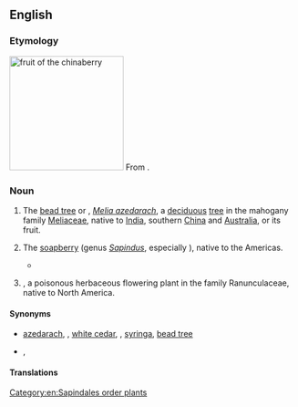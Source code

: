 ==English==
{{wikipedia|dab=Chinaberry (disambiguation)}}

===Etymology===
[[Image:Chinaberries1.jpg|thumb|right|200px|fruit of the '''chinaberry''']]
From {{compound|en|China|berry}}.

===Noun===
{{en-noun}}

# {{lb|en|US}} The [[bead tree]] or {{vern|azedarac}}, ''[[Melia azedarach]]'', a [[deciduous]] [[tree]] in the mahogany family [[Meliaceae]], native to [[India]], southern [[China]] and [[Australia]], or its fruit.
# {{lb|en|US}} The [[soapberry]] (genus ''[[Sapindus]]'', especially {{taxlink|Sapindus saponaria|species|noshow=1}}), native to the Americas.
#* {{quote-text|en|year=1968|author={{w|Charles Portis}}|title=True Grit|passage=‘The toilet is out back directly behind the '''chinaberry''' tree.’}}
# {{lb|en|US}} {{taxlink|Actaea rubra|species|noshow=1}}, a poisonous herbaceous flowering plant in the family Ranunculaceae, native to North America.

====Synonyms====
* {{sense|''Melia azedarach''}} [[azedarach]], {{vern|Persian lilac}}, [[white cedar]], {{vern|cape lilac}}, [[syringa]], [[bead tree]]
* {{sense|''Actaea rubra''}} {{vern|red baneberry}}, {{vern|doll's eye|novern=1}}

====Translations====
{{trans-see|bead tree}}
{{trans-see|soapberry}}

[[Category:en:Sapindales order plants]]